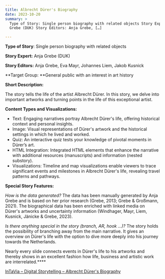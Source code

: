 ```yaml
---
title: Albrecht Dürer's Biography
date: 2023-10-20
summary: >
  Type of Story: Single person biography with related objects Story Expert: Anja
  Grebe (DUK) Story Editors: Anja Grebe, […]

---
```

**Type of Story**: Single person biography with related objects

**Story Expert:** Anja Grebe (DUK)

**Story Editors:** Anja Grebe, Eva Mayr, Johannes Liem, Jakob Kusnick

**Target Group: **General public with an interest in art history

**Short Description:**

The story tells the life of the artist Albrecht Dürer. In this story, we delve into important artworks and turning points in the life of this exceptional artist.

**Content Types and Visualizations:**

* Text: Engaging narratives portray Albrecht Dürer's life, offering historical context and personal insights.
* Image: Visual representations of Dürer's artwork and the historical settings in which he lived and worked.
* Quiz: An interactive quiz tests your knowledge of pivotal moments in Dürer’s art.
* HTML Integration: Integrated HTML elements that enhance the narrative with additional resources (manuscripts) and information (nested substory).
* Visualizations: Timeline and map visualizations enable viewers to trace significant events and milestones in Albrecht Dürer's life, revealing travel patterns and pathways.

**Special Story Features:**

*How is the data generated?* The data has been manually generated by Anja Grebe and is based on her prior research (Grebe, 2013; Grebe & Großmann, 2021). The biographical data has been enriched with linked media on Dürer's artworks and uncertainty information (Windhager, Mayr, Liem, Kusnick, Jänicke & Grebe, 2023).

*Is there anything special in the story (branch, AR, hook …)?* The story holds the possibility of branching away from the main narrative. It gives an overview on Dürer's life with the option to dive more deeply into his journey towards the Netherlands.

Nearly every slide connects events in Dürer's life to his artworks and thereby shows in an excellent fashion how life, business and artistic work are interrelated.****

[InTaVia – Digital Storytelling – Albrecht Dürer's Biography](https://www.youtube.com/embed/3MRpasJiLqI?feature=oembed)

